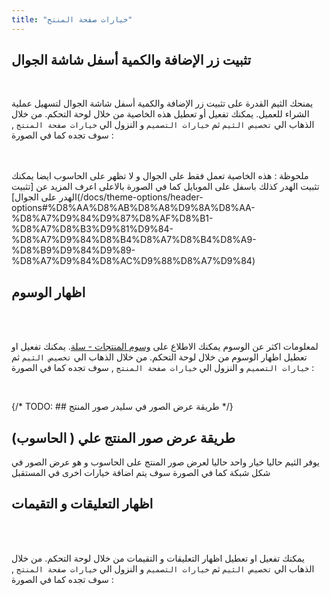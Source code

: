 ```yaml
---
title: "خيارات صفحة المنتح"
---
```




## تثبيت زر الإضافة والكمية أسفل شاشة الجوال

<br/>


<Screenshot src={FixedAddToCartOnMobile} alt="تثبيت زر الإضافة والكمية أسفل شاشة الجوال" />

يمنحك الثيم القدرة على تثبيت زر الإضافة والكمية أسفل شاشة الجوال لتسهيل عملية الشراء للعميل. يمكنك تفعيل أو تعطيل هذه الخاصية من خلال لوحة التحكم. من خلال الذهاب الي `تخصيص الثيم` ثم `خيارات التصميم` و النزول الي `خيارات صفحة المنتج` , سوف تجده كما في الصورة :

<br/>

<Screenshot src={FixedAddToCartOnMobileSetting} alt="تثبيت زر الإضافة والكمية أسفل شاشة الجوال" />

<br/>

<Callout emoji="ℹ️" type="info" title="ملحوظة">
ملحوظة : هذه الخاصية تعمل فقط على الجوال و لا تظهر على الحاسوب
</Callout>
<Callout emoji="💡" title="ملحوظة">
 ايضا يمكنك تثبيت الهدر كذلك باسفل على الموبايل كما في الصورة بالاعلى
اعرف المزيد عن [تثبيت الهدر على الجوال](/docs/theme-options/header-options#%D8%AA%D8%AB%D8%A8%D9%8A%D8%AA-%D8%A7%D9%84%D9%87%D8%AF%D8%B1-%D8%A7%D8%B3%D9%81%D9%84-%D8%A7%D9%84%D8%B4%D8%A7%D8%B4%D8%A9-%D8%B9%D9%84%D9%89-%D8%A7%D9%84%D8%AC%D9%88%D8%A7%D9%84)
</Callout>

## اظهار الوسوم


<br/>
<Screenshot src={ShowTags} alt="اظهار الوسوم" />
<br/>

لمعلومات اكثر عن الوسوم يمكنك الاطلاع على [وسوم المنتجات - سلة](https://help.salla.sa/article/955329151).
يمكنك تفعيل او تعطيل اظهار الوسوم من خلال لوحة التحكم. من خلال الذهاب الي `تخصيص الثيم` ثم `خيارات التصميم` و النزول الي `خيارات صفحة المنتج` , سوف تجده كما في الصورة :

<br/>
<Screenshot src={ShowTagsSetting} alt="اظهار الوسوم" />

{/* TODO: ## طريقة عرض الصور في سليدر صور المنتج */}


## طريقة عرض صور المنتج علي ( الحاسوب)

يوفر الثيم حاليا خيار واحد حاليا لعرض صور المنتج على الحاسوب و هو عرض الصور في شكل شبكة كما في الصورة  سوف يتم اضافة خيارات اخرى في المستقبل

## اظهار التعليقات و التقيمات


<br/>
<Screenshot src={ShowComments} alt="اظهار التعليقات و التقيمات" />
<br/>

يمكنك تفعيل او تعطيل اظهار التعليقات و التقيمات من خلال لوحة التحكم. من خلال الذهاب الي `تخصيص الثيم` ثم `خيارات التصميم` و النزول الي `خيارات صفحة المنتج` , سوف تجده كما في الصورة :

<br/>
<Screenshot src={ShowCommentsSetting} alt="اظهار التعليقات و التقيمات" />